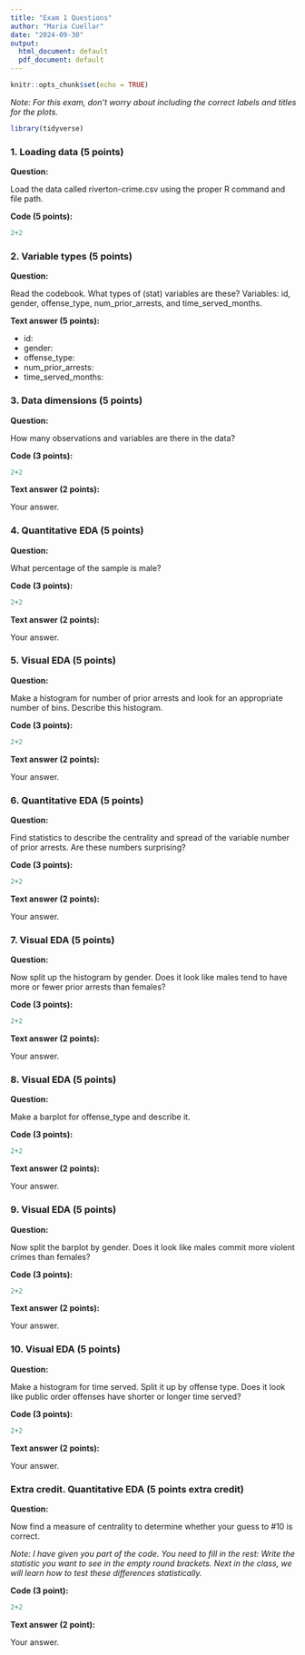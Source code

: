 ```yaml
---
title: "Exam 1 Questions"
author: "Maria Cuellar"
date: "2024-09-30"
output:
  html_document: default
  pdf_document: default
---
```


```r
knitr::opts_chunk$set(echo = TRUE)
```

*Note: For this exam, don't worry about including the correct labels and titles for the plots.*

```r
library(tidyverse)
```

### 1. Loading data (5 points)

**Question:**

Load the data called riverton-crime.csv using the proper R command and file path.

**Code (5 points):** 

```r
2+2
```



### 2. Variable types (5 points)

**Question:**

Read the codebook. What types of (stat) variables are these? Variables: id, gender, offense_type, num_prior_arrests, and time_served_months.

**Text answer (5 points):**

- id: 
- gender: 
- offense_type: 
- num_prior_arrests: 
- time_served_months: 




### 3. Data dimensions (5 points)

**Question:**

How many observations and variables are there in the data? 


**Code (3 points):**

```r
2+2
```

**Text answer (2 points):**

Your answer.






### 4. Quantitative EDA (5 points)

**Question:**

What percentage of the sample is male?



**Code (3 points):**

```r
2+2
```



**Text answer (2 points):**

Your answer.






### 5. Visual EDA (5 points)

**Question:**

Make a histogram for number of prior arrests and look for an appropriate number of bins. Describe this histogram.



**Code (3 points):**

```r
2+2
```



**Text answer (2 points):**

Your answer.





### 6. Quantitative EDA (5 points) 

**Question:**

Find statistics to describe the centrality and spread of the variable number of prior arrests. Are these numbers surprising?



**Code (3 points):**

```r
2+2
```


**Text answer (2 points):**

Your answer.





### 7. Visual EDA (5 points)

**Question:**

Now split up the histogram by gender. Does it look like males tend to have more or fewer prior arrests than females?



**Code (3 points):**

```r
2+2
```


**Text answer (2 points):**

Your answer.






### 8. Visual EDA (5 points) 


**Question:**

Make a barplot for offense_type and describe it.



**Code (3 points):**

```r
2+2
```

**Text answer (2 points):**

Your answer.






### 9. Visual EDA (5 points)

**Question:**

Now split the barplot by gender. Does it look like males commit more violent crimes than females?



**Code (3 points):**

```r
2+2
```

**Text answer (2 points):**

Your answer.






### 10. Visual EDA (5 points)

**Question:**

Make a histogram for time served. Split it up by offense type. Does it look like public order offenses have shorter or longer time served?



**Code (3 points):**

```r
2+2
```

**Text answer (2 points):**

Your answer.







### Extra credit. Quantitative EDA (5 points extra credit)

**Question:**

Now find a measure of centrality to determine whether your guess to #10 is correct. 

*Note: I have given you part of the code. You need to fill in the rest: Write the statistic you want to see in the empty round brackets. Next in the class, we will learn how to test these differences statistically.*

**Code (3 point):**

```r
2+2
```

**Text answer (2 point):**

Your answer.


